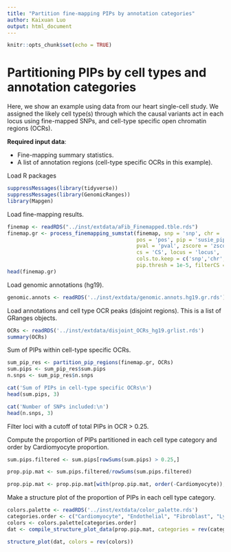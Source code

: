 ```yaml
---
title: "Partition fine-mapping PIPs by annotation categories"
author: Kaixuan Luo
output: html_document
---
```


```r
knitr::opts_chunk$set(echo = TRUE)
```

Partitioning PIPs by cell types and annotation categories
============================================================

Here, we show an example using data from our heart single-cell study.
We assigned the likely cell type(s) through 
which the causal variants act in each locus using fine-mapped SNPs,
and cell-type specific open chromatin regions (OCRs).

**Required input data**:

  * Fine-mapping summary statistics.
  * A list of annotation regions (cell-type specific OCRs in this example). 

Load R packages
```r
suppressMessages(library(tidyverse))
suppressMessages(library(GenomicRanges))
library(Mapgen)
```

Load fine-mapping results.
```r
finemap <- readRDS("../inst/extdata/aFib_Finemapped.tble.rds")
finemap.gr <- process_finemapping_sumstat(finemap, snp = 'snp', chr = 'chr', 
                                          pos = 'pos', pip = 'susie_pip', 
                                          pval = 'pval', zscore = 'zscore', 
                                          cs = 'CS', locus = 'locus',  
                                          cols.to.keep = c('snp','chr','pos', 'pip', 'pval','locus'),
                                          pip.thresh = 1e-5, filterCS = FALSE)
head(finemap.gr)
```

Load genomic annotations (hg19). 
```r
genomic.annots <- readRDS('../inst/extdata/genomic.annots.hg19.gr.rds')
```

Load annotations and cell type OCR peaks (disjoint regions). This is a list of GRanges objects.
```r
OCRs <- readRDS('../inst/extdata/disjoint_OCRs_hg19.grlist.rds')
summary(OCRs)
```

Sum of PIPs within cell-type specific OCRs.
```r
sum_pip_res <- partition_pip_regions(finemap.gr, OCRs)
sum.pips <- sum_pip_res$sum.pips
n.snps <- sum_pip_res$n.snps

cat('Sum of PIPs in cell-type specific OCRs\n')
head(sum.pips, 3)

cat('Number of SNPs included:\n')
head(n.snps, 3)

```

Filter loci with a cutoff of total PIPs in OCR > 0.25. 

Compute the proportion of PIPs partitioned in each cell type category
and order by Cardiomyocyte proportion.
```r
sum.pips.filtered <- sum.pips[rowSums(sum.pips) > 0.25,]

prop.pip.mat <- sum.pips.filtered/rowSums(sum.pips.filtered)

prop.pip.mat <- prop.pip.mat[with(prop.pip.mat, order(-Cardiomyocyte)), ]

```

Make a structure plot of the proportion of PIPs in each cell type category.
```r
colors.palette <- readRDS('../inst/extdata/color_palette.rds')
categories.order <- c("Cardiomyocyte", "Endothelial", "Fibroblast", "Lymphoid", "Myeloid", "Pericyte", "Shared 2-3", "Shared 4+")
colors <- colors.palette[categories.order]
dat <- compile_structure_plot_data(prop.pip.mat, categories = rev(categories.order))

structure_plot(dat, colors = rev(colors))
```
